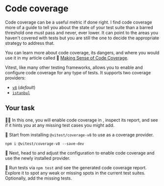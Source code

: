 # Code coverage

<EpicVideo url="https://www.epicweb.dev/workshops/advanced-vitest-patterns/setup/01-03-problem" />

Code coverage can be a useful metric if done right. I find code coverage more of a guide to tell you about the state of your test suite than a barred threshold one must pass and never, ever lower. It can point to the areas you haven't covered with tests but you are still the one to decide the appropriate strategy to address that.

<callout-info>You can learn more about code coverage, its dangers, and where you would use it in my article called :scroll: [Making Sense of Code Coverage](https://www.epicweb.dev/making-use-of-code-coverage).</callout-info>

Vitest, like many other testing frameworks, allows you to enable and configure code coverage for any type of tests. It supports two coverage providers:

- [`v8`](https://v8.dev/blog/javascript-code-coverage) (_default_)
- [`istanbul`](https://istanbul.js.org/)

## Your task

👨‍💼 In this one, you will enable code coverage in <InlineFile file="vitest.config.ts" />, inspect its report, and see if it hints you at any missing test cases you might add.

🐨 Start from installing `@vitest/coverage-v8` to use as a coverage provider.

```
npm i @vitest/coverage-v8 --save-dev
```

🐨 Next, head to <InlineFile file="vitest.config.ts" /> and adjust the configuration to enable code coverage and use the newly installed provider.

🐨 Run tests via `npm test` and see the generated code coverage report. Explore it to spot any weak or missing spots in the current test suites. Optionally, add the missing tests.
